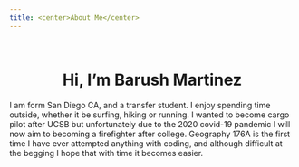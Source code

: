 ```yaml
---
title: <center>About Me</center>
---
```

<br> 
<center>
# Hi, I'm Barush Martinez 
</center>
  
I am form San Diego CA, and a transfer student. I enjoy spending time outside, whether it be surfing, hiking or running. I wanted to become cargo pilot after UCSB but unfortunately due to the 2020 covid-19 pandemic I will  now aim to becoming a firefighter after college. Geography 176A is the first time I have ever attempted anything with coding, and although difficult at the begging I hope that with time it becomes easier. 



